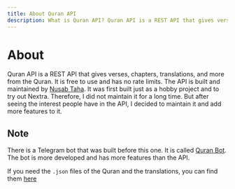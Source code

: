 ```yaml
---
title: About Quran API
description: What is Quran API? Quran API is a REST API that gives verses, chapters, translations, and more from the Quran. It is free to use and has no rate limits.
---
```


# About

Quran API is a REST API that gives verses, chapters, translations, and more from the Quran. It is free to use and has no rate limits. The API is built and maintained by [Nusab Taha](https://nusab19.pages.dev).
It was first built just as a hobby project and to try out Nextra. Therefore, I did not maintain it for a long time. But after seeing the interest people have in the API, I decided to maintain it and add more features to it.

## Note

There is a Telegram bot that was built before this one. It is called [Quran Bot](https://t.me/quranbot). The bot is more developed and has more features than the API. 

If you need the `.json` files of the Quran and the translations, you can find them [here](https://github.com/The-Quran-Project/The-Quran-Bot/tree/main/bot/Data)
